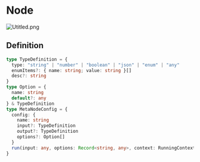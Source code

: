 # Node

![Utitled.png](/docs/introduction-1.png)

## Definition

```typescript
type TypeDefinition = {
  type: "string" | "number" | "boolean" | "json" | "enum" | "any"
  enumItems?: { name: string; value: string }[]
  desc?: string
}
type Option = {
  name: string
  default?: any
} & TypeDefinition
type MetaNodeConfig = {
  config: {
    name: string
    input?: TypeDefinition
    output?: TypeDefinition
    options?: Option[]
  }
  run(input: any, options: Record<string, any>, context: RunningContext): any
}
```

